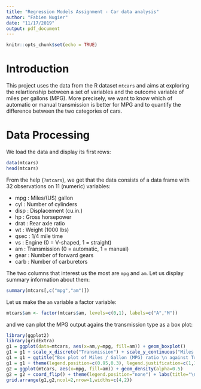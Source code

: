 ```yaml
---
title: "Regression Models Assignment - Car data analysis"
author: "Fabien Nugier"
date: "11/17/2019"
output: pdf_document
---
```


```r
knitr::opts_chunk$set(echo = TRUE)
```

# Introduction

This project uses the data from the R dataset `mtcars` and aims at exploring the relartionship between a set of variables and the outcome variable of miles per gallons (MPG). More precisely, we want to know which of automatic or manual transmission is better for MPG and to quantify the difference between the two categories of cars.

# Data Processing

We load the data and display its first rows:
```r
data(mtcars)
head(mtcars)
```

From the help (`?mtcars`), we get that the data consists of a data frame with 32 observations on 11 (numeric) variables:

- mpg :	Miles/(US) gallon
- cyl :	Number of cylinders
- disp :	Displacement (cu.in.)
- hp :	Gross horsepower
- drat :	Rear axle ratio
- wt :	Weight (1000 lbs)
- qsec :	1/4 mile time
- vs :	Engine (0 = V-shaped, 1 = straight)
- am :	Transmission (0 = automatic, 1 = manual)
- gear :	Number of forward gears
- carb :	Number of carburetors

The two columns that interest us the most are `mpg` and `am`. Let us display summary information about them:
```r
summary(mtcars[,c("mpg","am")])
```

Let us make the `am` variable a factor variable:
```r
mtcars$am <- factor(mtcars$am, levels=c(0,1), labels=c("A","M"))
```
and we can plot the MPG output agains the transmission type as a box plot:
```r
library(ggplot2)
library(gridExtra)
g1 = ggplot(data=mtcars, aes(x=am,y=mpg, fill=am)) + geom_boxplot()
g1 = g1 + scale_x_discrete("Transmission") + scale_y_continuous("Miles / gallon")
g1 = g1 + ggtitle("Box plot of Miles / Gallon (MPG) ratio \n against Transmission Type.")
g1 = g1 + theme(legend.position=c(0.95,0.3), legend.justification=c(1,1)) 
g2 = ggplot(mtcars, aes(x=mpg, fill=am)) + geom_density(alpha=0.5)
g2 = g2 + coord_flip() + theme(legend.position="none") + labs(title="\n Density")
grid.arrange(g1,g2,ncol=2,nrow=1,widths=c(4,2))
```


